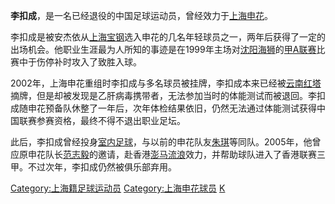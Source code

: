{{noteta|G1=足球}}{{Football player infobox
| playername =李扣成
| image    = 
| fullname =李扣成
| englishfullname =Li Koucheng
| nickname =
| dateofbirth ={{birth date and age|1977|11|25}}
| height={{height|m=1.75}}
| countryofbirth = {{CHN}}
| cityofbirth = [[上海|上海]]
| currentclub  =已退役
| clubnumber =
| position =后卫
| youthyears =1993－1996年
| youthclubs =[[上海宝钢足球俱乐部|上海宝钢]]
| years =1997－2001年<br/>2005－2006年
| clubs =[[上海申花|上海申花]]<br/>[[香港流浪足球會|香港流浪]]
| caps(goals)= 13{{0}}(1)
| nationalyears =
| nationalteam =
| nationalcaps(goals)=
}}
'''李扣成'''{{BD|1977年|11月25日|||L}}，是一名已经退役的中国足球运动员，曾经效力于[[上海申花|上海申花]]。

李扣成是被安杰依从[[上海宝钢足球俱乐部|上海宝钢]]选入申花的几名年轻球员之一，两年后获得了一定的出场机会。他职业生涯最为人所知的事迹是在1999年主场对[[沈阳海狮|沈阳海狮]]的[[甲A联赛|甲A联赛]]比赛中于伤停补时攻入了致胜入球。

2002年，上海申花重组时李扣成与多名球员被挂牌，李扣成本来已经被[[云南红塔|云南红塔]]摘牌，但是却被发现是乙肝病毒携带者，无法参加当时的体能测试而被退回。李扣成随申花预备队休整了一年后，次年体检结果依旧，仍然无法通过体能测试获得中国联赛参赛资格，最终不得不退出职业足坛。

此后，李扣成曾经投身[[室内足球|室内足球]]，与以前的申花队友[[朱琪|朱琪]]等同队。2005年，他曾应原申花队长[[范志毅|范志毅]]的邀请，赴香港[[香港流浪足球会|澎马流浪]]效力，并帮助球队进入了香港联赛三甲。不过次年，李扣成仍然被俱乐部弃用。

{{DEFAULTSORT:LI Koucheng}}
[[Category:上海籍足球运动员|Category:上海籍足球运动员]]
[[Category:上海申花球员|Category:上海申花球员]]
[[Category:李姓|K]]